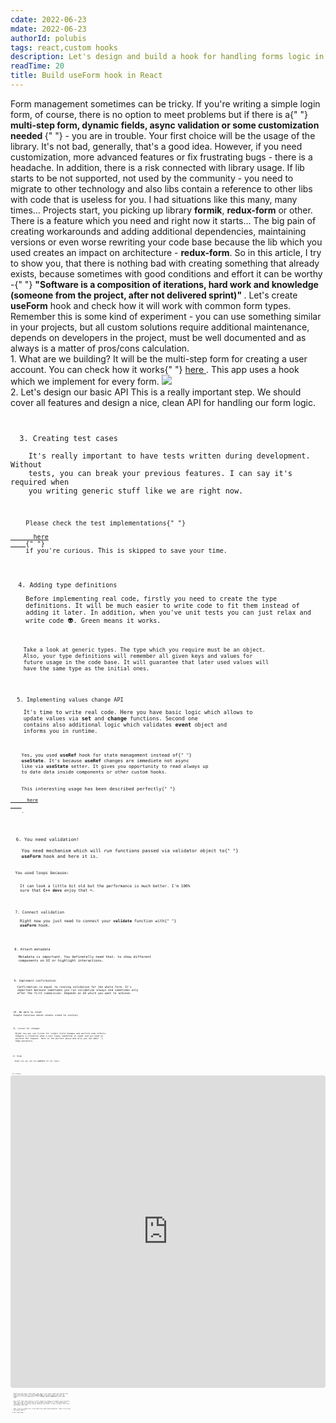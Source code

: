 ```yaml
---
cdate: 2022-06-23
mdate: 2022-06-23
authorId: polubis
tags: react,custom hooks
description: Let's design and build a hook for handling forms logic in an easy and scalable way.
readTime: 20
title: Build useForm hook in React
---
```


<Prelude>
  <M>
    Form management sometimes can be tricky. If you're writing a simple login
    form, of course, there is no option to meet problems but if there is a{" "}
    <B>
      multi-step form, dynamic fields, async validation or some customization
      needed
    </B>{" "}
    - you are in trouble.
  </M>
  <M>
    Your first choice will be the usage of the library. It's not bad, generally,
    that's a good idea. However, if you need customization, more advanced
    features or fix frustrating bugs - there is a headache.
  </M>
  <M>
    In addition, there is a risk connected with library usage. If lib starts to
    be not supported, not used by the community - you need to migrate to other
    technology and also libs contain a reference to other libs with code that is
    useless for you.
  </M>
  <M>
    I had situations like this many, many times... Projects start, you picking
    up library <B>formik</B>, <B>redux-form</B> or other. There is a feature
    which you need and right now it starts... The big pain of creating
    workarounds and adding additional dependencies, maintaining versions or even
    worse rewriting your code base because the lib which you used creates an
    impact on architecture - <B>redux-form</B>.
  </M>
  <M>
    So in this article, I try to show you, that there is nothing bad with
    creating something that already exists, because sometimes with good
    conditions and effort it can be worthy -{" "}
    <B>
      "Software is a composition of iterations, hard work and knowledge (someone
      from the project, after not delivered sprint)"
    </B>
    .
  </M>
  <M>
    Let's create <B>useForm</B> hook and check how it will work with common form
    types.
  </M>
  <Hint hasBg>
    Remember this is some kind of experiment - you can use something similar in
    your projects, but all custom solutions require additional maintenance,
    depends on developers in the project, must be well documented and as always
    is a matter of pros/cons calculation.
  </Hint>
</Prelude>

<Section>
  <XL>1. What are we building?</XL>
  <M>
    It will be the multi-step form for creating a user account. You can check
    how it works{" "}
    <A href="https://pillarclient.z16.web.core.windows.net/register" outside>
      here
    </A>
    . This app uses a hook which we implement for every form.
  </M>
  <Img
    src="https://raw.githubusercontent.com/polubis/Build-useForm-hook-in-React/main/src/snippets/Example.gif"
    description="I'm fancy multi-step form"
  />
</Section>

<Section>
  <XL>2. Let's design our basic API</XL>
  <M>
    This is a really important step. We should cover all features and design a
    nice, clean API for handling our form logic.
  </M>
  <Code
    description="Generic API for form management"
    src="https://raw.githubusercontent.com/polubis/Build-useForm-hook-in-React/main/src/snippets/1-design-api.ts"
  />
</Section>

<Section>
  <XL>3. Creating test cases</XL>
  <M>
    It's really important to have tests written during development. Without
    tests, you can break your previous features. I can say it's required when
    you writing generic stuff like we are right now.
  </M>
  <Code
    description="Testing stuff is important"
    src="https://raw.githubusercontent.com/polubis/Build-useForm-hook-in-React/main/src/snippets/2-creating-test-cases.ts"
  />
  <Hint hasBg>
    Please check the test implementations{" "}
    <A
      href="https://github.com/polubis/Build-useForm-hook-in-React/blob/main/src/libs/form/useForm.test.ts"
      outside
    >
      here
    </A>{" "}
    if you're curious. This is skipped to save your time.
  </Hint>
</Section>

<Section>
  <XL>4. Adding type definitions</XL>
  <M>
    Before implementing real code, firstly you need to create the type
    definitions. It will be much easier to write code to fit them instead of
    adding it later. In addition, when you've unit tests you can just relax and
    write code 👽. Green means it works.
  </M>
  <Code
    description="Defining API shape"
    src="https://raw.githubusercontent.com/polubis/Build-useForm-hook-in-React/main/src/snippets/3-add-type-defs.ts"
  />
  <M>
    Take a look at generic types. The type which you require must be an object.
    Also, your type definitions will remember all given keys and values for
    future usage in the code base. It will guarantee that later used values will
    have the same type as the initial ones.
  </M>
</Section>

<Section>
  <XL>5. Implementing values change API</XL>
  <M>
    It's time to write real code. Here you have basic logic which allows to
    update values via <B>set</B> and <B>change</B> functions. Second one
    contains also additional logic which validates <B>event</B> object and
    informs you in runtime.
  </M>
  <Code
    description="Right now you can change stuff"
    src="https://raw.githubusercontent.com/polubis/Build-useForm-hook-in-React/main/src/snippets/4-basic-api-implementation.ts"
  />
  <M>
    Yes, you used <B>useRef</B> hook for state management instead of{" "}
    <B>useState</B>. It's because <B>useRef</B> changes are immediete not async
    like via <B>useState</B> setter. It gives you opportunity to read always up
    to date data inside components or other custom hooks.
  </M>
  <Hint hasBg>
    This interesting usage has been described perfectly{" "}
    <A
      outside
      href="https://greenonsoftware.com/articles/react/react-use-ref-hook/"
    >
      here
    </A>
    .
  </Hint>
</Section>

<Section>
  <XL>6. You need validation!</XL>
  <M>
    You need mechanism which will run functions passed via validator object to{" "}
    <B>useForm</B> hook and here it is.
  </M>
  <Code
    description="Validate with for loops in 2022"
    src="https://raw.githubusercontent.com/polubis/Build-useForm-hook-in-React/main/src/snippets/5-add-validation-function.ts"
  />
  <M>You used loops because:</M>
  <List items="They are little bit faster than forEach() | reduce() | map() or others, We have an option to stop execution at any time" />
  <M>
    It can look a little bit old but the performance is much better. I'm 100%
    sure that <B>C++ devs</B> enjoy that ⌨️.
  </M>
</Section>

<Section>
  <XL>7. Connect validation</XL>
  <M>
    Right now you just need to connect your <B>validate</B> function with{" "}
    <B>useForm</B> hook.
  </M>
  <Code
    description="Validation connected"
    src="https://raw.githubusercontent.com/polubis/Build-useForm-hook-in-React/main/src/snippets/6-add-validation-to-use-form.ts"
  />
</Section>

<Section>
  <XL>8. Attach metadata</XL>
  <M>
    Metadata is important. You definetelly need that. to show different
    components on UI or highlight interactions.
  </M>
  <Code
    description="Metadata attached"
    src="https://raw.githubusercontent.com/polubis/Build-useForm-hook-in-React/main/src/snippets/7-add-metadata-support.ts"
  />
</Section>

<Section>
  <XL>9. Implement confirmation</XL>
  <M>
    Confirmation is equal to running validation for the whole form. It's
    important because sometimes you run validation always and sometimes only
    after the first submission. Depends on UX which you want to achieve.
  </M>
  <Code
    description="You can submit now"
    src="https://raw.githubusercontent.com/polubis/Build-useForm-hook-in-React/main/src/snippets/8-add-confirm-handle.ts"
  />
</Section>

<Section>
  <XL>10. Be able to reset</XL>
  <M>Simple function which resets state to initial.</M>
  <Code
    description="Reset everything"
    src="https://raw.githubusercontent.com/polubis/Build-useForm-hook-in-React/main/src/snippets/9-add-option-to-reset.ts"
  />
</Section>

<Section>
  <XL>11. Listen for changes</XL>
  <M>
    Right now you can listen for single field changes and perform side effects.
    Imagine a situation when a user types something in input and you need to
    perform the request. Here is the perfect place and also you can add{" "}
    <B>rxjs</B> operators.
  </M>
  <Code
    description="Subscribe for changes"
    src="https://raw.githubusercontent.com/polubis/Build-useForm-hook-in-React/main/src/snippets/10-add-option-to-listen.ts"
  />
</Section>

<Section>
  <XL>12. Usage</XL>
  <M>
    Right now you can use <B>useForm</B> for all cases.
  </M>
  <Code
    description="Simple form"
    src="https://raw.githubusercontent.com/polubis/Build-useForm-hook-in-React/main/src/containers/change-password/ChangePassword.tsx"
  />
  <Code
    description="Steps, steps and steps"
    src="https://raw.githubusercontent.com/polubis/Build-useForm-hook-in-React/main/src/containers/register/Register.tsx"
  />
</Section>

<Example>
  <XL>Full example</XL>
  <iframe
    src="https://codesandbox.io/embed/build-useform-hook-in-react-j3v956?fontsize=14&hidenavigation=1&theme=dark"
    style="width:100%; height:500px; border:0; border-radius: 4px; overflow:hidden;"
    title="Build useForm hook in React"
    allow="accelerometer; ambient-light-sensor; camera; encrypted-media; geolocation; gyroscope; hid; microphone; midi; payment; usb; vr; xr-spatial-tracking"
    sandbox="allow-forms allow-modals allow-popups allow-presentation allow-same-origin allow-scripts"
  ></iframe>
</Example>

<Summary>
  <M>
    Right now you have a base API. The sky is the limit right now. Bored with
    prop drilling? Wrap it with <B>Context API</B>. Frustrated with the lack of
    support for class components? Write <B>higher order component</B> which adds
    that.
  </M>
  <M>
    Use stuff like this wisely. I will repeat it always in almost every article
    that you need to understand the problems and benefits of technology and
    techniques which you are using. Before use check, if your project fits into
    solutions like this.
  </M>
  <M>
    Feel free to contact me if you have any questions/proposals. Have a nice day
    and good health!
  </M>
  <Hint hasBg>To be continued...</Hint>
</Summary>
